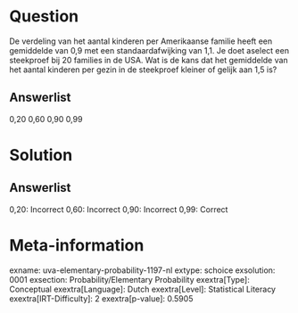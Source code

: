 Question
========

De verdeling van het aantal kinderen per Amerikaanse familie heeft een
gemiddelde van 0,9 met een standaardafwijking van 1,1. Je doet aselect
een steekproef bij 20 families in de USA. Wat is de kans dat het
gemiddelde van het aantal kinderen per gezin in de steekproef kleiner of
gelijk aan 1,5 is?

Answerlist
----------

0,20
0,60
0,90
0,99

Solution
========

Answerlist
----------

0,20: Incorrect
0,60: Incorrect
0,90: Incorrect
0,99: Correct

Meta-information
================
exname: uva-elementary-probability-1197-nl
extype: schoice
exsolution: 0001
exsection: Probability/Elementary Probability 
exextra[Type]: Conceptual
exextra[Language]: Dutch
exextra[Level]: Statistical Literacy
exextra[IRT-Difficulty]: 2
exextra[p-value]: 0.5905
